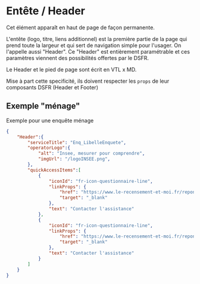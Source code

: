 # Entête / Header

Cet élément apparaît en haut de page de façon permanente.

L'entête (logo, titre, liens additionnel) est la première partie de la page qui prend toute la largeur et qui sert de navigation simple pour l'usager.
On l'appelle aussi "Header".
Ce "Header" est entièrement paramétrable et ces paramètres viennent des possibilités offertes par le DSFR.

Le Header et le pied de page sont écrit en VTL x MD.

Mise à part cette specificité, ils doivent respecter les `props` de leur composants DSFR (Header et Footer)

## Exemple "ménage"

Exemple pour une enquête ménage

```json
{
    "Header":{
        "serviceTitle": "Enq_LibelleEnquete",
        "operatorLogo":{
            "alt": "Insee, mesurer pour comprendre",
			"imgUrl": "/logoINSEE.png",
        },
        "quickAccessItems":[
            {
				"iconId": "fr-icon-questionnaire-line",
				"linkProps": {
					"href": "https://www.le-recensement-et-moi.fr/reponses/",
					"target": "_blank"
				},
				"text": "Contacter l'assistance"
			},
            {
				"iconId": "fr-icon-questionnaire-line",
				"linkProps": {
					"href": "https://www.le-recensement-et-moi.fr/reponses/",
					"target": "_blank"
				},
				"text": "Contacter l'assistance"
			}
        ]
    }
}
```